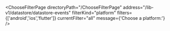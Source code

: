 


<ChooseFilterPage
    directoryPath="/ChooseFilterPage"
    address="/lib-v1/datastore/datastore-events"
    filterKind="platform"
    filters={['android','ios','flutter']}
    currentFilter="all"
    message={'Choose a platform:'}
/>
